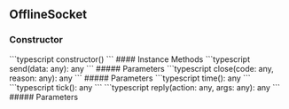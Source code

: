 ## OfflineSocket

<a id="offlinesocket"></a>
### Constructor
<CodeGroup>
```typescript
constructor()
```
</CodeGroup>
<Tabs>
<Tab title="Methods">
#### Instance Methods
<AccordionGroup>
<Accordion title="send">
<CodeGroup>
```typescript
send(data: any): any
```
</CodeGroup>
##### Parameters
<ParamField path="data" type="any" required={true}>

</ParamField>
</Accordion>
<Accordion title="close">
<CodeGroup>
```typescript
close(code: any, reason: any): any
```
</CodeGroup>
##### Parameters
<ParamField path="code" type="any" required={true}>

</ParamField>
<ParamField path="reason" type="any" required={true}>

</ParamField>
</Accordion>
<Accordion title="time">
<CodeGroup>
```typescript
time(): any
```
</CodeGroup>
</Accordion>
<Accordion title="tick">
<CodeGroup>
```typescript
tick(): any
```
</CodeGroup>
</Accordion>
<Accordion title="reply">
<CodeGroup>
```typescript
reply(action: any, args: any): any
```
</CodeGroup>
##### Parameters
<ParamField path="action" type="any" required={true}>

</ParamField>
<ParamField path="args" type="any" required={true}>

</ParamField>
</Accordion>
</AccordionGroup>
</Tab>
</Tabs>